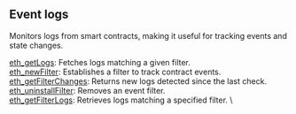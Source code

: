 

## Event logs

Monitors logs from smart contracts, making it useful for tracking events and state changes.

[eth_getLogs](/soneium-api/eventlogs/eth_getLogs): Fetches logs matching a given filter. \
[eth_newFilter](/soneium-api/eventlogs/eth_newFilter): Establishes a filter to track contract events. \
[eth_getFilterChanges](/soneium-api/eventlogs/eth_getFilterChanges): Returns new logs detected since the last check. \
[eth_uninstallFilter](/soneium-api/eventlogs/eth_uninstallFilter): Removes an event filter. \
[eth_getFilterLogs](/soneium-api/eventlogs/eth_getFilterLogs): Retrieves logs matching a specified filter. \


<Space h={16} />
<GetStarted />